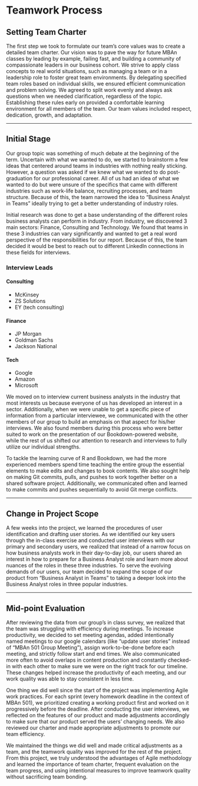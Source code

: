 # Teamwork Process

## Setting Team Charter {-}
The first step we took to formulate our team’s core values was to create a detailed team charter. Our vision was to pave the way for future MBAn classes by leading by example, failing fast, and building a community of compassionate leaders in our business cohort. We strive to apply class concepts to real world situations, such as managing a team or in a leadership role to foster great team environments. By delegating specified team roles based on individual skills, we ensured efficient communication and problem solving. We agreed to split work evenly and always ask questions when we needed clarification, regardless of the topic. Establishing these rules early on provided a comfortable learning environment for all members of the team. Our team values included respect, dedication, growth, and adaptation.

*****

## Initial Stage {-}
Our group topic was something of much debate at the beginning of the term. Uncertain with what we wanted to do, we started to brainstorm a few ideas that centered around teams in industries with nothing really sticking. However, a question was asked if we knew what we wanted to do post-graduation for our professional career. All of us had an idea of what we wanted to do but were unsure of the specifics that came with different industries such as work-life balance, recruiting processes, and team structure. Because of this, the team narrowed the idea to “Business Analyst in Teams” ideally trying to get a better understanding of industry roles. 

Initial research was done to get a base understanding of the different roles business analysts can perform in industry. From industry, we discovered 3 main sectors: Finance, Consulting and Technology. We found that teams in these 3 industries can vary significantly and wanted to get a real word perspective of the responsibilities for our report. Because of this, the team decided it would be best to reach out to different LinkedIn connections in these fields for interviews. 

### Interview Leads {-}
#### Consulting {-}
  * McKinsey
  * ZS Solutions
  * EY (tech consulting)

#### Finance {-}
  * JP Morgan
  * Goldman Sachs
  * Jackson National

#### Tech {-}
  * Google
  * Amazon
  * Microsoft

We moved on to interview current business analysts in the industry that most interests us because everyone of us has developed an interest in a sector. Additionally, when we were unable to get a specific piece of information from a particular interviewee, we communicated with the other members of our group to build an emphasis on that aspect for his/her interviews. We also found members during this process who were better suited to work on the presentation of our Bookdown-powered website, while the rest of us shifted our attention to research and interviews to fully utilize our individual strengths. 

To tackle the learning curve of R and Bookdown, we had the more experienced members spend time teaching the entire group the essential elements to make edits and changes to book contents. We also sought help on making Git commits, pulls, and pushes to work together better on a shared software project. Additionally, we communicated often and learned to make commits and pushes sequentially to avoid Git merge conflicts. 

*****

## Change in Project Scope {-}
A few weeks into the project, we learned the procedures of user identification and drafting user stories. As we identified our key users through the in-class exercise and conducted user interviews with our primary and secondary users, we realized that instead of a narrow focus on how business analysts work in their day-to-day job, our users shared an interest in how to prepare for a Business Analyst role and learn more about nuances of the roles in these three industries. To serve the evolving demands of our users, our team decided to expand the scope of our product from “Business Analyst in Teams” to taking a deeper look into the Business Analyst roles in three popular industries. 

*****

## Mid-point Evaluation {-}
After reviewing the data from our group’s in class survey, we realized that the team was struggling with efficiency during meetings. To increase productivity, we decided to set meeting agendas, added intentionally named meetings to our google calendars (like “update user stories” instead of “MBAn 501 Group Meeting”), assign work-to-be-done before each meeting, and strictly follow start and end times. We also communicated more often to avoid overlaps in content production and constantly checked-in with each other to make sure we were on the right track for our timeline. These changes helped increase the productivity of each meeting, and our work quality was able to stay consistent in less time.

One thing we did well since the start of the project was implementing Agile work practices. For each sprint (every homework deadline in the context of MBAn 501), we prioritized creating a working product first and worked on it progressively before the deadline. After conducting the user interviews, we reflected on the features of our product and made adjustments accordingly to make sure that our product served the users’ changing needs. We also reviewed our charter and made appropriate adjustments to promote our team efficiency.

We maintained the things we did well and made critical adjustments as a team, and the teamwork quality was improved for the rest of the project. From this project, we truly understood the advantages of Agile methodology and learned the importance of team charter, frequent evaluation on the team progress, and using intentional measures to improve teamwork quality without sacrificing team bonding. 
